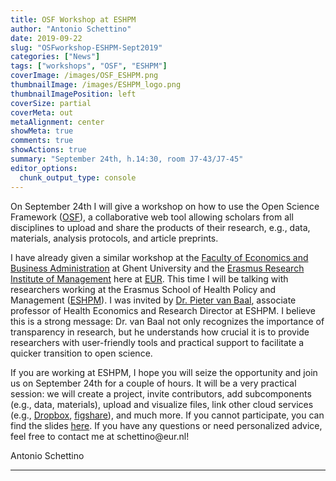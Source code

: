 ```yaml
---
title: OSF Workshop at ESHPM  
author: "Antonio Schettino"
date: 2019-09-22
slug: "OSFworkshop-ESHPM-Sept2019"
categories: ["News"]
tags: ["workshops", "OSF", "ESHPM"]
coverImage: /images/OSF_ESHPM.png
thumbnailImage: /images/ESHPM_logo.png
thumbnailImagePosition: left
coverSize: partial
coverMeta: out
metaAlignment: center
showMeta: true
comments: true
showActions: true
summary: "September 24th, h.14:30, room J7-43/J7-45"
editor_options: 
  chunk_output_type: console
---
```


On September 24th I will give a workshop on how to use the Open Science Framework ([OSF](https://osf.io)), a collaborative web tool allowing scholars from all disciplines to upload and share the products of their research, e.g., data, materials, analysis protocols, and article preprints. 

I have already given a similar workshop at the [Faculty of Economics and Business Administration](https://www.ugent.be/eb/en) at Ghent University and the [Erasmus Research Institute of Management](https://www.erim.eur.nl) here at [EUR](https://www.eur.nl). This time I will be talking with researchers working at the Erasmus School of Health Policy and Management ([ESHPM](https://www.eur.nl/eshpm/)). I was invited by [Dr. Pieter van Baal](https://www.eur.nl/people/pieter-van-baal), associate professor of Health Economics and Research Director at ESHPM. I believe this is a strong message: Dr. van Baal not only recognizes the importance of transparency in research, but he understands how crucial it is to provide researchers with user-friendly tools and practical support to facilitate a quicker transition to open science.

If you are working at ESHPM, I hope you will seize the opportunity and join us on September 24th for a couple of hours. It will be a very practical session: we will create a project, invite contributors, add subcomponents (e.g., data, materials), upload and visualize files, link other cloud services (e.g., [Dropbox](https://www.dropbox.com), [figshare](https://figshare.com)), and much more. If you cannot participate, you can find the slides [here](https://osf.io/83u9x/). If you have any questions or need personalized advice, feel free to contact me at schettino@eur.nl!


Antonio Schettino

***


